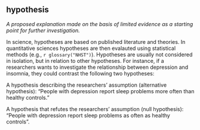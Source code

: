 ## hypothesis

<dfn>A proposed explanation made on the basis of limited evidence as a starting point for further investigation.</dfn>


In science, hypotheses are based on published literature and theories. In quantitative sciences hypotheses are then evalauted using statistical methods (e.g., `r glossary("NHST")`). Hypotheses are usually not considered in isolation, but in relation to other hypotheses. For instance, if a researchers wants to investigate the relationship between depression and insomnia, they could contrast the following two hypotheses:

A hypothesis describing the researchers' assumption (alternative hypothesis): "People with depression report sleep problems more often than healthy controls."

A hypothesis that refutes the researchers' assumption (null hypothesis): "People with depression report sleep problems as often as healthy controls".
